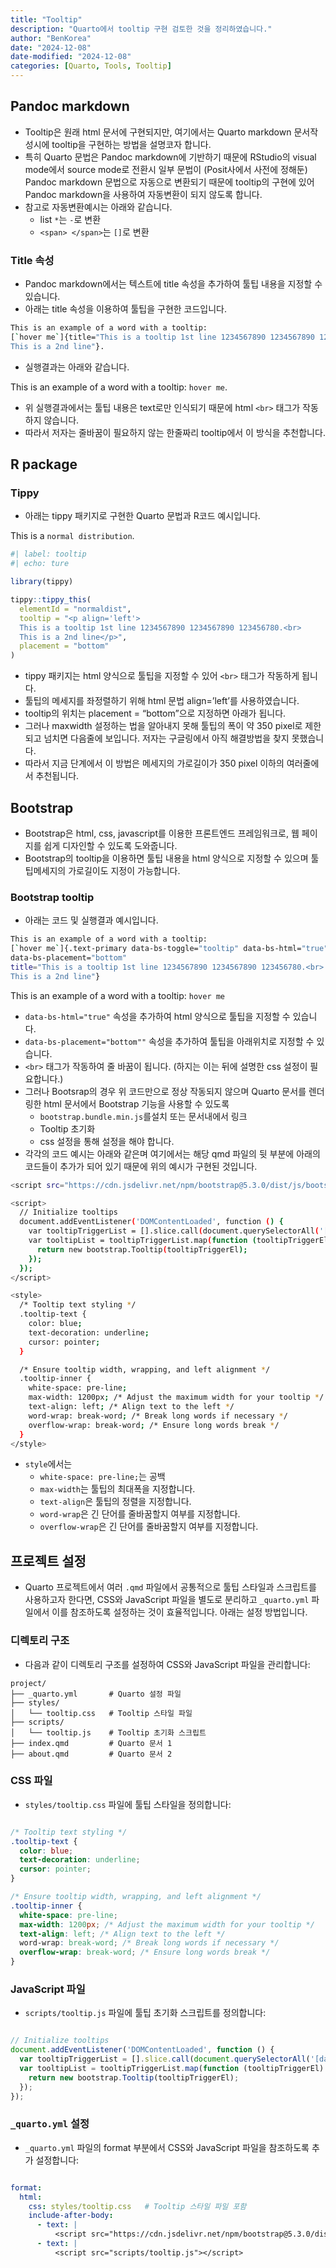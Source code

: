 ```yaml
---
title: "Tooltip"
description: "Quarto에서 tooltip 구현 검토한 것을 정리하였습니다."
author: "BenKorea"
date: "2024-12-08"
date-modified: "2024-12-08"
categories: [Quarto, Tools, Tooltip]
---
```


## Pandoc markdown
-   Tooltip은 원래 html 문서에 구현되지만, 여기에서는 Quarto markdown 문서작성시에  tooltip을 구현하는 방법을 설명코자 합니다.
-   특히 Quarto 문법은 Pandoc markdown에 기반하기 때문에 RStudio의 visual mode에서 source mode로 전환시 일부 문법이 (Posit사에서 사전에 정해둔) Pandoc markdown 문법으로 자동으로 변환되기 때문에 tooltip의 구현에 있어 Pandoc markdown을 사용하여 자동변환이 되지 않도록 합니다.
-   참고로 자동변환예시는 아래와 같습니다.
    -   list `*`는 `-`로 변환
    -   `<span> </span>`는 `[]`로 변환


### Title 속성

-   Pandoc markdown에서는 텍스트에 title 속성을 추가하여 툴팁 내용을 지정할 수 있습니다.
-   아래는 title 속성을 이용하여 툴팁을 구현한 코드입니다.
```bash
This is an example of a word with a tooltip: 
[`hover me`]{title="This is a tooltip 1st line 1234567890 1234567890 123456780.<br>
This is a 2nd line"}.
```
-   실행결과는 아래와 같습니다.

This is an example of a word with a tooltip: [`hover me`]{title="This is a tooltip 1st line 1234567890 1234567890 123456780.<br>
This is a 2nd line"}.

-   위 실행결과에서는 툴팁 내용은 text로만 인식되기 때문에 html `<br>` 태그가 작동하지 않습니다.
-   따라서 저자는 줄바꿈이 필요하지 않는 한줄짜리 tooltip에서 이 방식을 추천합니다.



## R package

### Tippy

-   아래는 tippy 패키지로 구현한 Quarto 문법과 R코드 예시입니다.

This is a [`normal distribution`]{#normaldist}.

```r
#| label: tooltip
#| echo: ture

library(tippy)

tippy::tippy_this(
  elementId = "normaldist", 
  tooltip = "<p align='left'>
  This is a tooltip 1st line 1234567890 1234567890 123456780.<br>
  This is a 2nd line</p>", 
  placement = "bottom"
)
```

-   tippy 패키지는 html 양식으로 툴팁을 지정할 수 있어 `<br>` 태그가 작동하게 됩니다.
-   툴팁의 메세지를 좌정렬하기 위해 html 문법 align='left'를 사용하였습니다.
-   tooltip의 위치는 placement = "bottom"으로 지정하면 아래가 됩니다.
-   그러나 maxwidth 설정하는 법을 알아내지 못해 툴팁의 폭이 약 350 pixel로 제한되고 넘치면 다음줄에 보입니다. 저자는 구글링에서 아직 해결방법을 찾지 못했습니다.
-   따라서 지금 단계에서 이 방법은 메세지의 가로길이가 350 pixel 이하의 여러줄에서 추천됩니다.


## Bootstrap

-   Bootstrap은 html, css, javascript를 이용한 프론트엔드 프레임워크로, 웹 페이지를 쉽게 디자인할 수 있도록 도와줍니다.
-   Bootstrap의 tooltip을 이용하면 툴팁 내용을 html 양식으로 지정할 수 있으며 툴팁메세지의 가로길이도 지정이 가능합니다.

### Bootstrap tooltip

-   아래는 코드 및 실행결과 예시입니다.

```bash
This is an example of a word with a tooltip: 
[`hover me`]{.text-primary data-bs-toggle="tooltip" data-bs-html="true" 
data-bs-placement="bottom" 
title="This is a tooltip 1st line 1234567890 1234567890 123456780.<br>
This is a 2nd line"}
```
This is an example of a word with a tooltip: [`hover me`]{.text-primary data-bs-toggle="tooltip" data-bs-html="true" data-bs-placement="bottom" title="This is a tooltip 1st line 1234567890 1234567890 123456780.<br> This is a 2nd line"}

-   `data-bs-html="true"` 속성을 추가하여 html 양식으로 툴팁을 지정할 수 있습니다.
-   `data-bs-placement="bottom""` 속성을 추가하여 툴팁을 아래위치로 지정할 수 있습니다.
-   `<br>` 태그가 작동하여 줄 바꿈이 됩니다. (하지는 이는 뒤에 설명한 css 설정이 필요합니다.)
-   그러나 Bootsrap의 경우 위 코드만으로 정상 작동되지 않으며 Quarto 문서를 렌더링한 html 문서에서 Bootstrap 기능을 사용할 수 있도록         
    - `bootstrap.bundle.min.js`를설치 또는 문서내에서 링크
    - Tooltip 초기화
    -   css 설정을 통해 설정을 해야 합니다.
-   각각의 코드 예시는 아래와 같은며 여기에서는 해당 qmd 파일의 뒷 부분에 아래의 코드들이 추가가 되어 있기 때문에 위의 예시가 구현된 것입니다.

```bash
<script src="https://cdn.jsdelivr.net/npm/bootstrap@5.3.0/dist/js/bootstrap.bundle.min.js"></script>
```
<script src="https://cdn.jsdelivr.net/npm/bootstrap@5.3.0/dist/js/bootstrap.bundle.min.js"></script>

```bash
<script>
  // Initialize tooltips
  document.addEventListener('DOMContentLoaded', function () {
    var tooltipTriggerList = [].slice.call(document.querySelectorAll('[data-bs-toggle="tooltip"]'));
    var tooltipList = tooltipTriggerList.map(function (tooltipTriggerEl) {
      return new bootstrap.Tooltip(tooltipTriggerEl);
    });
  });
</script>
```

<script>
  // Initialize tooltips
  document.addEventListener('DOMContentLoaded', function () {
    var tooltipTriggerList = [].slice.call(document.querySelectorAll('[data-bs-toggle="tooltip"]'));
    var tooltipList = tooltipTriggerList.map(function (tooltipTriggerEl) {
      return new bootstrap.Tooltip(tooltipTriggerEl);
    });
  });
</script>

```bash
<style>
  /* Tooltip text styling */
  .tooltip-text {
    color: blue;
    text-decoration: underline;
    cursor: pointer;
  }

  /* Ensure tooltip width, wrapping, and left alignment */
  .tooltip-inner {
    white-space: pre-line; 
    max-width: 1200px; /* Adjust the maximum width for your tooltip */
    text-align: left; /* Align text to the left */
    word-wrap: break-word; /* Break long words if necessary */
    overflow-wrap: break-word; /* Ensure long words break */
  }
</style>
```

<style>
  /* Tooltip text styling */
  .tooltip-text {
    color: blue;
    text-decoration: underline;
    cursor: pointer;
  }

  /* Ensure tooltip width, wrapping, and left alignment */
  .tooltip-inner {
    white-space: pre-line; 
    max-width: 1200px; /* Adjust the maximum width for your tooltip */
    text-align: left; /* Align text to the left */
    word-wrap: break-word; /* Break long words if necessary */
    overflow-wrap: break-word; /* Ensure long words break */
  }
</style>

-   `style`에서는
    -   `white-space: pre-line;`는 공백 
    -   `max-width`는 툴팁의 최대폭을 지정합니다.
    -   `text-align`은 툴팁의 정렬을 지정합니다.
    -   `word-wrap`은 긴 단어를 줄바꿈할지 여부를 지정합니다.
    -   `overflow-wrap`은 긴 단어를 줄바꿈할지 여부를 지정합니다.
    

## 프로젝트 설정

-   Quarto 프로젝트에서 여러 `.qmd` 파일에서 공통적으로 툴팁 스타일과 스크립트를 사용하고자 한다면, CSS와 JavaScript 파일을 별도로 분리하고 `_quarto.yml` 파일에서 이를 참조하도록 설정하는 것이 효율적입니다. 아래는 설정 방법입니다.

### 디렉토리 구조

-   다음과 같이 디렉토리 구조를 설정하여 CSS와 JavaScript 파일을 관리합니다:

```plaintext
project/
├── _quarto.yml       # Quarto 설정 파일
├── styles/
│   └── tooltip.css   # Tooltip 스타일 파일
├── scripts/
│   └── tooltip.js    # Tooltip 초기화 스크립트
├── index.qmd         # Quarto 문서 1
├── about.qmd         # Quarto 문서 2
```

### CSS 파일

-   `styles/tooltip.css` 파일에 툴팁 스타일을 정의합니다:

```css

/* Tooltip text styling */
.tooltip-text {
  color: blue;
  text-decoration: underline;
  cursor: pointer;
}

/* Ensure tooltip width, wrapping, and left alignment */
.tooltip-inner {
  white-space: pre-line; 
  max-width: 1200px; /* Adjust the maximum width for your tooltip */
  text-align: left; /* Align text to the left */
  word-wrap: break-word; /* Break long words if necessary */
  overflow-wrap: break-word; /* Ensure long words break */
}
```

### JavaScript 파일

-   `scripts/tooltip.js` 파일에 툴팁 초기화 스크립트를 정의합니다:

```javascript

// Initialize tooltips
document.addEventListener('DOMContentLoaded', function () {
  var tooltipTriggerList = [].slice.call(document.querySelectorAll('[data-bs-toggle="tooltip"]'));
  var tooltipList = tooltipTriggerList.map(function (tooltipTriggerEl) {
    return new bootstrap.Tooltip(tooltipTriggerEl);
  });
});

```

### `_quarto.yml` 설정

-   `_quarto.yml` 파일의 format 부분에서 CSS와 JavaScript 파일을 참조하도록 추가 설정합니다:

```_quarto.yml

format:
  html:
    css: styles/tooltip.css   # Tooltip 스타일 파일 포함
    include-after-body:
      - text: |
          <script src="https://cdn.jsdelivr.net/npm/bootstrap@5.3.0/dist/js/bootstrap.bundle.min.js""></script>
      - text: |
          <script src="scripts/tooltip.js"></script>
```


